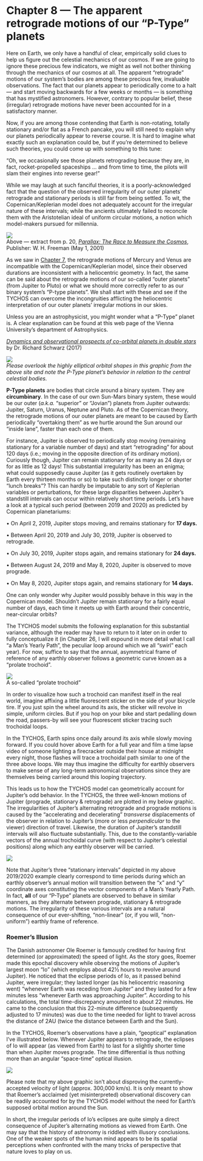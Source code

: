 Chapter 8 — The apparent retrograde motions of our “P-Type” planets
===================================================================

Here on Earth, we only have a handful of clear, empirically solid clues to help us figure out the celestial mechanics of our cosmos. If we are going to ignore these precious few indicators, we might as well not bother thinking through the mechanics of our cosmos at all. The apparent “retrograde” motions of our system’s bodies are among these precious few, invaluable observations. The fact that our planets appear to periodically come to a halt — and start moving backwards for a few weeks or months — is something that has mystified astronomers. However, contrary to popular belief, these (irregular) retrograde motions have never been accounted for in a satisfactory manner.

Now, if you are among those contending that Earth is non-rotating, totally stationary and/or flat as a French pancake, you will still need to explain why our planets periodically appear to reverse course. It is hard to imagine what exactly such an explanation could be, but if you’re determined to believe such theories, you could come up with something to this tune:

“Oh, we occasionally see those planets retrograding because they are, in fact, rocket-propelled spaceships … and from time to time, the pilots will slam their engines into reverse gear!”

While we may laugh at such fanciful theories, it is a poorly-acknowledged fact that the question of the observed irregularity of our outer planets’ retrograde and stationary periods is still far from being settled. To wit, the Copernican/Keplerian model does not adequately account for the irregular nature of these intervals; while the ancients ultimately failed to reconcile them with the Aristotelian ideal of uniform circular motions, a notion which model-makers pursued for millennia.

[![](https://www.tychos.info/book_imagery/048B_Parallax_book_extract_01.jpg)](https://www.tychos.info/book_imagery/048B_Parallax_book_extract_01.jpg)  
Above — extract from p. 20, [_Parallax: The Race to Measure the Cosmos_](https://books.google.it/books?id=jUepAAAAQBAJ&lpg=PA20&dq=The%20Sun%27s%20movement%20against%20the%20starry%20background%20is%20gradual%20-%20on%20average%20about%201%20degree%20a%20day%20-%20but%20its%20motion%20accelerates%20during%20northern-hemisphere%20autumn%20and%20winter%2C%20then%20slows%20down&hl=it&pg=PA20#v=onepage&q=The%20Sun%27s%20movement%20against%20the%20starry%20background%20is%20gradual%20-%20on%20average%20about%201%20degree%20a%20day%20-%20but%20its%20motion%20accelerates%20during%20northern-hemisphere%20autumn%20and%20winter%2C%20then%20slows%20down&f=false),  
Publisher: W. H. Freeman (May 1, 2001)

As we saw in [Chapter 7](https://www.tychos.info/chapter-7/), the retrograde motions of Mercury and Venus are incompatible with the Copernican/Keplerian model, since their observed durations are inconsistent with a heliocentric geometry. In fact, the same can be said about the retrograde motions of our so-called “outer planets” (from Jupiter to Pluto) or what we should more correctly refer to as our binary system’s “P-type planets”. We shall start with these and see if the TYCHOS can overcome the incongruities afflicting the heliocentric interpretation of our outer planets’ irregular motions in our skies.

Unless you are an astrophysicist, you might wonder what a “P-Type” planet is. A clear explanation can be found at this web page of the Vienna University’s department of Astrophysics.

_[Dynamics and observational prospects of co-orbital planets in double stars](https://www.tychos.info/citation/046A_Co-Orbital-Planets.htm)_ by Dr. Richard Schwarz (2017)

[![](https://www.tychos.info/book_imagery/046_P_TYPE_planet_01.jpg)](https://www.tychos.info/book_imagery/046_P_TYPE_planet_01.jpg)  
_Please overlook the highly elliptical orbital shapes in this graphic from the above site and note the P-Type planet’s behavior in relation to the central celestial bodies._

**P-Type planets** are bodies that circle around a binary system. They are **circumbinary**. In the case of our own Sun-Mars binary system, these would be our outer (_a.k.a._ “superior” or “Jovian”) planets from Jupiter outwards: Jupiter, Saturn, Uranus, Neptune and Pluto. As of the Copernican theory, the retrograde motions of our outer planets are meant to be caused by Earth periodically “overtaking them” as we hurtle around the Sun around our “inside lane”, faster than each one of them.

For instance, Jupiter is observed to periodically stop moving (remaining stationary for a variable number of days) and start “retrograding” for about 120 days (i.e.; moving in the opposite direction of its ordinary motion). Curiously though, Jupiter can remain stationary for as many as 24 days or for as little as 12 days! This substantial irregularity has been an enigma; what could supposedly cause Jupiter (as it gets routinely overtaken by Earth every thirteen months or so) to take such distinctly longer or shorter “lunch breaks”? This can hardly be imputable to any sort of Keplerian variables or perturbations, for these large disparities between Jupiter’s standstill intervals can occur within relatively short time periods. Let’s have a look at a typical such period (between 2019 and 2020) as predicted by Copernican planetariums:

• On April 2, 2019, Jupiter stops moving, and remains stationary for **17 days.**

• Between April 20, 2019 and July 30, 2019, Jupiter is observed to retrograde.

• On July 30, 2019, Jupiter stops again, and remains stationary for **24 days.**

• Between August 24, 2019 and May 8, 2020, Jupiter is observed to move prograde.

• On May 8, 2020, Jupiter stops again, and remains stationary for **14 days.**

One can only wonder why Jupiter would possibly behave in this way in the Copernican model. Shouldn’t Jupiter remain stationary for a fairly equal number of days, each time it meets up with Earth around their concentric, near-circular orbits?

The TYCHOS model submits the following explanation for this substantial variance, although the reader may have to return to it later on in order to fully conceptualize it (in Chapter 26, I will expound in more detail what I call “a Man’s Yearly Path”, the peculiar loop around which we all “swirl” each year). For now, suffice to say that the annual, asymmetrical frame of reference of any earthly observer follows a geometric curve known as a “prolate trochoid”.

[![](https://www.tychos.info/book_imagery/046B_Prolate_Trochoid_01.jpg)](https://www.tychos.info/book_imagery/046B_Prolate_Trochoid_01.jpg)  
A so-called “prolate trochoid”

In order to visualize how such a trochoid can manifest itself in the real world, imagine affixing a little fluorescent sticker on the side of your bicycle tire. If you just spin the wheel around its axis, the sticker will revolve in simple, uniform circles. But if you hop on your bike and start pedalling down the road, passers-by will see your fluorescent sticker tracing such trochoidal loops.

In the TYCHOS, Earth spins once daily around its axis while slowly moving forward. If you could hover above Earth for a full year and film a time lapse video of someone lighting a firecracker outside their house at midnight every night, those flashes will trace a trochoidal path similar to one of the three above loops. We may thus imagine the difficulty for earthly observers to make sense of any long-term astronomical observations since they are themselves being carried around this looping trajectory.

This leads us to how the TYCHOS model can geometrically account for Jupiter’s odd behavior. In the TYCHOS, the three well-known motions of Jupiter (prograde, stationary & retrograde) are plotted in my below graphic. The irregularities of Jupiter’s alternating retrograde and prograde motions is caused by the “accelerating and decelerating” _transverse_ displacements of the observer in relation to Jupiter’s (more or less _perpendicular_ to the viewer) direction of travel. Likewise, the duration of Jupiter’s standstill intervals will also fluctuate substantially. This, due to the constantly-variable vectors of the annual trochoidal curve (with respect to Jupiter’s celestial positions) along which any earthly observer will be carried.

[![](https://www.tychos.info/book_imagery/046C_Jupiter_Retrograde_Motions_01.jpg)](https://www.tychos.info/book_imagery/046C_Jupiter_Retrograde_Motions_01.jpg)

Note that Jupiter’s three “stationary intervals” depicted in my above 2019/2020 example clearly correspond to time periods during which an earthly observer’s annual motion will transition between the “x” and “y” coordinate axes constituting the vector components of a Man’s Yearly Path. In fact, **all** of our “P-Type” planets are observed to behave in similar manners, as they alternate between prograde, stationary & retrograde motions. The irregularity of these various intervals are a natural consequence of our ever-shifting, “non-linear” (or, if you will, “non-uniform”) earthly frame of reference.

### Roemer’s Illusion

The Danish astronomer Ole Roemer is famously credited for having first determined (or approximated) the speed of light. As the story goes, Roemer made this epochal discovery while observing the motions of Jupiter’s largest moon “Io” (which employs about 42½ hours to revolve around Jupiter). He noticed that the eclipse periods of Io, as it passed behind Jupiter, were irregular; they lasted longer (as his heliocentric reasoning went) “whenever Earth was receding from Jupiter” and they lasted for a few minutes less “whenever Earth was approaching Jupiter”. According to his calculations, the total time-discrepancy amounted to about 22 minutes. He came to the conclusion that this 22-minute difference (subsequently adjusted to 17 minutes) was due to the time needed for light to travel across the distance of 2AU (twice the distance between Earth and the Sun).

In the TYCHOS, Roemer’s observations have a plain, “geoptical” explanation I’ve illustrated below. Whenever Jupiter appears to retrograde, the eclipses of Io will appear (as viewed from Earth) to last for a slightly shorter time than when Jupiter moves prograde. The time differential is thus nothing more than an angular “space-time” optical illusion.

[![](https://www.tychos.info/book_imagery/Jupiter_ROEMER_illusion_01.jpg)](https://www.tychos.info/book_imagery/Jupiter_ROEMER_illusion_01.jpg)

Please note that my above graphic isn’t about disproving the currently-accepted velocity of light (approx. 300,000 km/s). It is only meant to show that Roemer’s acclaimed (yet misinterpreted) observational discovery can be readily accounted for by the TYCHOS model without the need for Earth’s supposed orbital motion around the Sun.

In short, the irregular periods of Io’s eclipses are quite simply a direct consequence of Jupiter’s alternating motions as viewed from Earth. One may say that the history of astronomy is riddled with illusory conclusions. One of the weaker spots of the human mind appears to be its spatial perceptions when confronted with the many tricks of perspective that nature loves to play on us.